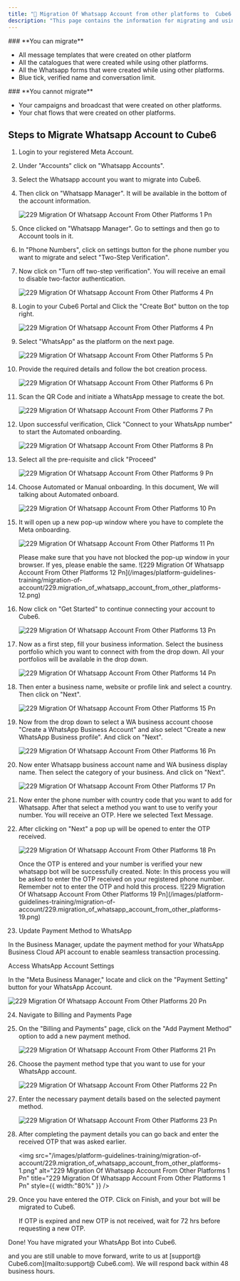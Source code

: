 ```yaml
---
title: "🐧 Migration Of Whatsapp Account from other platforms to  Cube6."
description: "This page contains the information for migrating and using your whatsapp account that was created on other platforms in  Cube6."
---
```


<Check>
  ### **You can migrate**

  - All message templates that were created on other platform
  - All the catalogues that were created while using other platforms.
  - All the Whatsapp forms that were created while using other platforms.
  - Blue tick, verified name and conversation limit.
</Check>

<Warning>
  ### **You cannot migrate**

  - Your campaigns and broadcast that were created on other platforms.
  - Your chat flows that were created on other platforms.
</Warning>

## **Steps to Migrate Whatsapp Account to  Cube6**

 1. Login to your registered Meta Account.
 2. Under "Accounts" click on "Whatsapp Accounts".
 3. Select the Whatsapp account you want to migrate into  Cube6.
 4. Then click on "Whatsapp Manager". It will be available in the bottom of the account information.

    ![229 Migration Of Whatsapp Account From Other Platforms 1 Pn](/images/platform-guidelines-training/migration-of-account/229.migration_of_whatsapp_account_from_other_platforms-2.png)
 5. Once clicked on "Whatsapp Manager". Go to settings and then go to Account tools in it.
 6. In "Phone Numbers", click on settings button for the phone number you want to migrate and select "Two-Step Verification".
 7. Now click on "Turn off two-step verification". You will receive an email to disable two-factor authentication.

    ![229 Migration Of Whatsapp Account From Other Platforms 4 Pn](/images/platform-guidelines-training/migration-of-account/229.migration_of_whatsapp_account_from_other_platforms-3.png)
 8. Login to your  Cube6 Portal and Click the "Create Bot" button on the top right.

    ![229 Migration Of Whatsapp Account From Other Platforms 4 Pn](/images/platform-guidelines-training/migration-of-account/229.migration_of_whatsapp_account_from_other_platforms-4.png)
 9. Select "WhatsApp" as the platform on the next page.

    ![229 Migration Of Whatsapp Account From Other Platforms 5 Pn](/images/platform-guidelines-training/migration-of-account/229.migration_of_whatsapp_account_from_other_platforms-5.png)
10. Provide the required details and follow the bot creation process.

    ![229 Migration Of Whatsapp Account From Other Platforms 6 Pn](/images/platform-guidelines-training/migration-of-account/229.migration_of_whatsapp_account_from_other_platforms-6.png)
11. Scan the QR Code and initiate a WhatsApp message to create the bot.

    ![229 Migration Of Whatsapp Account From Other Platforms 7 Pn](/images/platform-guidelines-training/migration-of-account/229.migration_of_whatsapp_account_from_other_platforms-7.png)
12. Upon successful verification, Click "Connect to your WhatsApp number" to start the Automated onboarding.

    ![229 Migration Of Whatsapp Account From Other Platforms 8 Pn](/images/platform-guidelines-training/migration-of-account/229.migration_of_whatsapp_account_from_other_platforms-8.png)
13. Select all the pre-requisite and click "Proceed"

    ![229 Migration Of Whatsapp Account From Other Platforms 9 Pn](/images/platform-guidelines-training/migration-of-account/229.migration_of_whatsapp_account_from_other_platforms-9.png)
14. Choose Automated or Manual onboarding. In this document, We will talking about Automated onboard.

    ![229 Migration Of Whatsapp Account From Other Platforms 10 Pn](/images/platform-guidelines-training/migration-of-account/229.migration_of_whatsapp_account_from_other_platforms-10.png)
15. It will open up a new pop-up window where you have to complete the Meta onboarding.

    ![229 Migration Of Whatsapp Account From Other Platforms 11 Pn](/images/platform-guidelines-training/migration-of-account/229.migration_of_whatsapp_account_from_other_platforms-11.png)

    <Info>
      Please make sure that you have not blocked the pop-up window in your browser. If yes, please enable the same.
    </Info>
    ![229 Migration Of Whatsapp Account From Other Platforms 12 Pn](/images/platform-guidelines-training/migration-of-account/229.migration_of_whatsapp_account_from_other_platforms-12.png)
16. Now click on "Get Started" to continue connecting your account to  Cube6.

    ![229 Migration Of Whatsapp Account From Other Platforms 13 Pn](/images/platform-guidelines-training/migration-of-account/229.migration_of_whatsapp_account_from_other_platforms-13.png)
17. Now as a first step, fill your business information. Select the business portfolio which you want to connect with from the drop down. All your portfolios will be available in the drop down.

    ![229 Migration Of Whatsapp Account From Other Platforms 14 Pn](/images/platform-guidelines-training/migration-of-account/229.migration_of_whatsapp_account_from_other_platforms-14.png)
18. Then enter a business name, website or profile link and select a country. Then click on "Next".

    ![229 Migration Of Whatsapp Account From Other Platforms 15 Pn](/images/platform-guidelines-training/migration-of-account/229.migration_of_whatsapp_account_from_other_platforms-15.png)
19. Now from the drop down to select a WA business account choose "Create a WhatsApp Business Account" and also select "Create a new WhatsApp Business profile". And click on "Next".

    ![229 Migration Of Whatsapp Account From Other Platforms 16 Pn](/images/platform-guidelines-training/migration-of-account/229.migration_of_whatsapp_account_from_other_platforms-16.png)
20. Now enter Whatsapp business account name and WA business display name. Then select the category of your business. And click on "Next".

    ![229 Migration Of Whatsapp Account From Other Platforms 17 Pn](/images/platform-guidelines-training/migration-of-account/229.migration_of_whatsapp_account_from_other_platforms-17.png)
21. Now enter the phone number with country code that you want to add for Whatsapp. After that select a method you want to use to verify your number. You will receive an OTP. Here we selected Text Message.
22. After clicking on "Next" a pop up will be opened to enter the OTP received.

    ![229 Migration Of Whatsapp Account From Other Platforms 18 Pn](/images/platform-guidelines-training/migration-of-account/229.migration_of_whatsapp_account_from_other_platforms-18.png)

    <Info>
      Once the OTP is entered and your number is verified your new whatsapp bot will be successfully created.
    </Info>
    <Info>
      Note: In this process you will be asked to enter the OTP received on your registered phone number. Remember not to enter the OTP and hold this process.
    </Info>
    ![229 Migration Of Whatsapp Account From Other Platforms 19 Pn](/images/platform-guidelines-training/migration-of-account/229.migration_of_whatsapp_account_from_other_platforms-19.png)
23. Update Payment Method to WhatsApp

In the Business Manager, update the payment method for your WhatsApp Business Cloud API account to enable seamless transaction processing.

Access WhatsApp Account Settings

In the "Meta Business Manager," locate and click on the "Payment Setting" button for your WhatsApp Account.

![229 Migration Of Whatsapp Account From Other Platforms 20 Pn](/images/platform-guidelines-training/migration-of-account/229.migration_of_whatsapp_account_from_other_platforms-20.png)

24. Navigate to Billing and Payments Page
25. On the "Billing and Payments" page, click on the "Add Payment Method" option to add a new payment method.

    ![229 Migration Of Whatsapp Account From Other Platforms 21 Pn](/images/platform-guidelines-training/migration-of-account/229.migration_of_whatsapp_account_from_other_platforms-21.png)
26. Choose the payment method type that you want to use for your WhatsApp account.

    ![229 Migration Of Whatsapp Account From Other Platforms 22 Pn](/images/platform-guidelines-training/migration-of-account/229.migration_of_whatsapp_account_from_other_platforms-22.png)
27. Enter the necessary payment details based on the selected payment method.

    ![229 Migration Of Whatsapp Account From Other Platforms 23 Pn](/images/platform-guidelines-training/migration-of-account/229.migration_of_whatsapp_account_from_other_platforms-23.png)
28. After completing the payment details you can go back and enter the received OTP that was asked earlier.

    <img
      src="/images/platform-guidelines-training/migration-of-account/229.migration_of_whatsapp_account_from_other_platforms-1.png"
      alt="229 Migration Of Whatsapp Account From Other Platforms 1 Pn"
      title="229 Migration Of Whatsapp Account From Other Platforms 1 Pn"
      style={{ width:"80%" }}
    />
29. Once you have entered the OTP. Click on Finish, and your bot will be migrated to  Cube6.

    <Info>
      If OTP is expired and new OTP is not received, wait for 72 hrs before requesting a new OTP.
    </Info>

Done\! You have migrated your WhatsApp Bot into  Cube6.

   and you are still unable to move forward, write to us at  [support@ Cube6.com](mailto:support@ Cube6.com). We will respond back within 48 business hours.